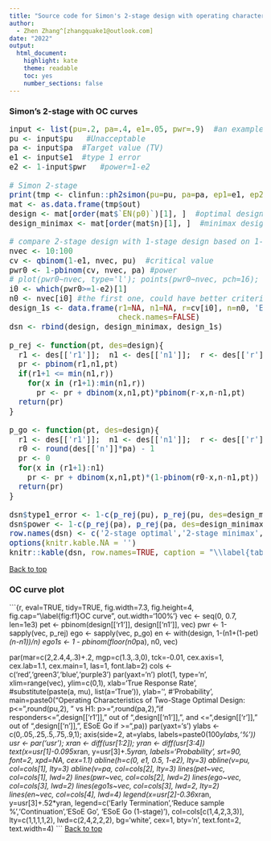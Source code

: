 ```yaml
---
title: "Source code for Simon's 2-stage design with operating characteristics"
author: 
  - Zhen Zhang^[zhangquake1@outlook.com]
date: "2022"
output:
  html_document: 
    highlight: kate
    theme: readable
    toc: yes
    number_sections: false
---
```


<style type="text/css">
code.r{
  font-size: 15px;
}
</style>


### Simon's 2-stage with OC curves
```r
input <- list(pu=.2, pa=.4, e1=.05, pwr=.9)  #an example input for the design
pu <- input$pu   #Unacceptable
pa <- input$pa  #Target value (TV)
e1 <- input$e1  #type 1 error
e2 <- 1-input$pwr   #power=1-e2

# Simon 2-stage
print(tmp <- clinfun::ph2simon(pu=pu, pa=pa, ep1=e1, ep2=e2, nmax=100))
mat <- as.data.frame(tmp$out)
design <- mat[order(mat$`EN(p0)`)[1], ]  #optimal design
design_minimax <- mat[order(mat$n)[1], ]  #minimax design

# compare 2-stage design with 1-stage design based on 1-sided Binomial exact test
nvec <- 10:100
cv <- qbinom(1-e1, nvec, pu)  #critical value
pwr0 <- 1-pbinom(cv, nvec, pa) #power
# plot(pwr0~nvec, type='l'); points(pwr0~nvec, pch=16); abline(h=1-e2, col='red2') #non-monotonic
i0 <- which(pwr0>=1-e2)[1]
n0 <- nvec[i0] #the first one, could have better criterion
design_1s <- data.frame(r1=NA, n1=NA, r=cv[i0], n=n0, 'EN(p0)'=NA, 'PET(p0)'=NA,
                        check.names=FALSE)
dsn <- rbind(design, design_minimax, design_1s)

p_rej <- function(pt, des=design){
  r1 <- des[['r1']];  n1 <- des[['n1']];  r <- des[['r']];  n <- des[['n']]  
  pr <- pbinom(r1,n1,pt)
  if(r1+1 <= min(n1,r))
    for(x in (r1+1):min(n1,r))
      pr <- pr + dbinom(x,n1,pt)*pbinom(r-x,n-n1,pt)
  return(pr)
}

p_go <- function(pt, des=design){
  r1 <- des[['r1']];  n1 <- des[['n1']];  r <- des[['r']];  n <- des[['n']]
  r0 <- round(des[['n']]*pa) - 1
  pr <- 0
  for(x in (r1+1):n1)
    pr <- pr + dbinom(x,n1,pt)*(1-pbinom(r0-x,n-n1,pt))
  return(pr)
}

dsn$type1_error <- 1-c(p_rej(pu), p_rej(pu, des=design_minimax), pbinom(cv[i0], n0, pu))
dsn$power <- 1-c(p_rej(pa), p_rej(pa, des=design_minimax), pbinom(cv[i0], n0, pa))
row.names(dsn) <- c('2-stage optimal','2-stage minimax','1-stage Binomial exact')
options(knitr.kable.NA = '')
knitr::kable(dsn, row.names=TRUE, caption = "\\label{tab:t1}Designs.", digits=3)
```
<a href="#top">Back to top</a>

### OC curve plot
```{r, eval=TRUE, tidy=TRUE, fig.width=7.3, fig.height=4, fig.cap="\\label{fig:f1}OC curve", out.width='100%'}
vec <- seq(0, 0.7, len=1e3)
pet <- pbinom(design[['r1']], design[['n1']], vec)
pwr <- 1-sapply(vec, p_rej)
ego <- sapply(vec, p_go)
en <- with(design, 1-(n1+(1-pet)*(n-n1))/n)
ego1s <- 1 - pbinom(floor(n0*pa), n0, vec)

par(mar=c(2,2.4,4,.3)+.2, mgp=c(1.3,.3,0), tck=-0.01, cex.axis=1, cex.lab=1.1, 
    cex.main=1, las=1, font.lab=2) 
cols <- c('red','green3','blue','purple3')
par(yaxt='n')
plot(1, type='n', xlim=range(vec), ylim=c(0,1), 
     xlab='True Response Rate',   #substitute(paste(a, mu), list(a='True ')), 
     ylab='', #'Probability', 
     main=paste0("Operating Characteristics of Two-Stage Optimal Design\nH0: p<=",round(pu,2),
                 " vs H1: p>=",round(pa,2), "\nStop if responders<=",design[['r1']],
                 " out of ",design[['n1']],", and <=",design[['r']],
                 " out of ",design[['n']], ", ESoE Go if >=",pa))
par(yaxt='s')
ylabs <- c(0,.05,.25,.5,.75,.9,1); axis(side=2, at=ylabs, labels=paste0(100*ylabs,'%'))
usr <- par('usr');  xran <- diff(usr[1:2]);  yran <- diff(usr[3:4])
text(x=usr[1]-0.095*xran, y=usr[3]+.5*yran, labels='Probability', srt=90, font=2, xpd=NA, cex=1.1)
abline(h=c(0, e1, 0.5, 1-e2), lty=3)
abline(v=pu, col=cols[1], lty=3)
abline(v=pa, col=cols[2], lty=3)
lines(pet~vec, col=cols[1], lwd=2)
lines(pwr~vec, col=cols[2], lwd=2)
lines(ego~vec, col=cols[3], lwd=2)
lines(ego1s~vec, col=cols[3], lwd=2, lty=2)
lines(en~vec, col=cols[4], lwd=4)
legend(x=usr[2]-0.36*xran, y=usr[3]+.52*yran, 
       legend=c('Early Termination','Reduce sample %','Continuation','ESoE Go',
        'ESoE Go (1-stage)'), col=cols[c(1,4,2,3,3)], lty=c(1,1,1,1,2), lwd=c(2,4,2,2,2), 
       bg='white', cex=1, bty='n', text.font=2, text.width=4)
```
<a href="#top">Back to top</a>



